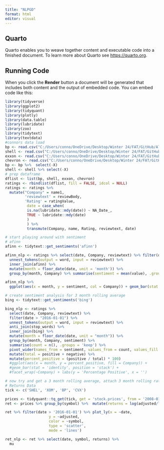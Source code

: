 ```yaml
---
title: "NLPGD"
format: html
editor: visual
---
```


## Quarto

Quarto enables you to weave together content and executable code into a finished document. To learn more about Quarto see <https://quarto.org>.

## Running Code

When you click the **Render** button a document will be generated that includes both content and the output of embedded code. You can embed code like this:

```r
library(tidyverse)
library(ggplot2)
library(tidyquant)
library(plotly)
library(data.table)
library(lubridate)
library(zoo)
library(tidytext)
library(textdata)
#connors data load
bp <- read.csv("C:/Users/conno/OneDrive/Desktop/Winter 24/FAT/GitHub/AlgoTradingGD/AlgoTradingGD/BP.csv")
shell <- read.csv("C:/Users/conno/OneDrive/Desktop/Winter 24/FAT/GitHub/AlgoTradingGD/AlgoTradingGD/Shell.csv")
exxon <- read.csv("C:/Users/conno/OneDrive/Desktop/Winter 24/FAT/GitHub/AlgoTradingGD/AlgoTradingGD/exxonmobil.csv")
chevron <- read.csv("C:/Users/conno/OneDrive/Desktop/Winter 24/FAT/GitHub/AlgoTradingGD/AlgoTradingGD/chevron.csv")
bp <- bp %>%  select(-X)
shell <- shell %>% select(-X)
# prep dataframe
dflist <- list(bp, shell, exxon, chevron)
ratings <- rbindlist(dflist, fill = FALSE, idcol = NULL)
ratings <- ratings %>%
  mutate("Company" = name1, 
         'reviewtext' = reviewBody,
         'Rating' = ratingValue,
          date = case_when(
          is.na(lubridate::mdy(date)) ~ NA_Date_,
          TRUE ~ lubridate::mdy(date)
          )
          ) %>%
          transmute(Company, name, Rating, reviewtext, date)
```

```r
# start playing around with sentiment
# afinn
afinn <- tidytext::get_sentiments('afinn')

afinn_nlp <- ratings %>% select(date, Company, reviewtext) %>% filter(date > "2016-01-01") %>% 
  unnest_tokens(output = word, input = reviewtext) %>% 
  inner_join(afinn) %>%
  mutate(month = floor_date(date, unit = 'month')) %>% 
  group_by(month, Company) %>% summarise(sentiment = mean(value), .groups = 'keep') 

afinn_nlp %>% 
  ggplot(aes(x = month, y = sentiment, col = Company)) + geom_bar(stat = 'identity') + facet_wrap(~Company)
```
```r
# create sentiment analysis for 3 month rolling average
bing <- tidytext::get_sentiments('bing')

bing_nlp <- ratings %>%
  select(date, Company, reviewtext) %>%
  filter(date > "2016-01-01") %>%
  unnest_tokens(output = word, input = reviewtext) %>% 
  anti_join(stop_words) %>% 
  inner_join(bing) %>%
  mutate(month = floor_date(date, unit = "month")) %>%
  group_by(month, Company, sentiment) %>%
  summarise(count = n(), .groups = 'keep') %>% 
  pivot_wider(names_from = sentiment, values_from = count, values_fill = list(count = 0)) %>% 
  mutate(total = positive + negative) %>% 
  mutate(percent_positive = (positive / total) * 100)
  #ggplot(aes(x = month, y = percent_positive, fill = Company)) +
  #geom_bar(stat = 'identity', position = 'stack') +
  #facet_wrap(~Company) + labs(y = 'Percentage Positive', x = '')


```
```r
# now try and get a 3 month rolling average, attach 3 month rolling rating, use those two variables to predict 3 month rolling returns. 
# Returns Data
tick <- c('SHEL', 'XOM', 'BP', 'CVX')

prices <- tidyquant::tq_get(tick, get = 'stock.prices', from = '2008-01-01', to = Sys.Date())
ret <- prices %>% group_by(symbol) %>%  mutate(returns = log(adjusted/lag(adjusted)))

ret %>% filter(date > '2016-01-01') %>% plot_ly(x = ~date,
                    y = ~adjusted,
                    color = ~symbol,
                    type = 'scatter',
                    mode = 'lines')

ret_nlp <- ret %>% select(date, symbol, returns) %>% 
  mu
  
  

```


